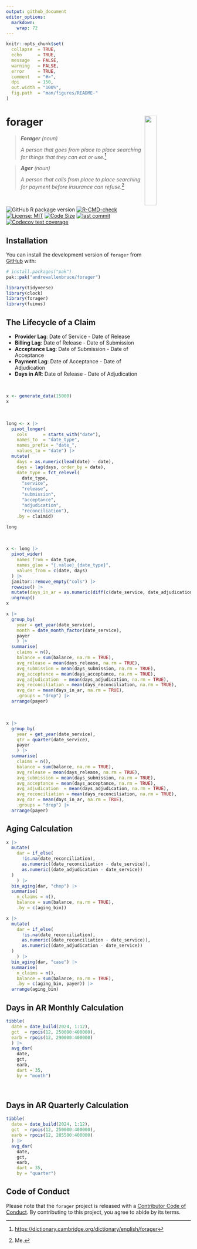 ```yaml
---
output: github_document
editor_options: 
  markdown: 
    wrap: 72
---
```


<!-- README.md is generated from README.Rmd. Please edit that file -->

```r
knitr::opts_chunk$set(
  collapse  = TRUE,
  echo      = TRUE, 
  message   = FALSE, 
  warning   = FALSE,
  error     = TRUE,
  comment   = "#>",
  dpi       = 150, 
  out.width = "100%",
  fig.path  = "man/figures/README-"
)
```

# forager <a href="#"><img src="man/figures/logo.svg" align="right" width="25%" min-width="120px"/></a>

> ***Forager** (noun)*
>
> *A person that goes from place to place searching for things that they
> can eat or use.*[^1]

> ***Ager** (noun)*
>
> *A person that calls from place to place searching for payment before
> insurance can refuse.*[^2]

<br>

<!-- badges: start -->

![GitHub R package version](https://img.shields.io/github/r-package/v/andrewallenbruce/forager?style=flat-square&logo=R&label=Package&color=%23192a38)
[![R-CMD-check](https://github.com/andrewallenbruce/forager/actions/workflows/R-CMD-check.yaml/badge.svg)](https://github.com/andrewallenbruce/forager/actions/workflows/R-CMD-check.yaml)
[![License: MIT](https://img.shields.io/badge/license-MIT-blue.svg)](https://choosealicense.com/licenses/mit/)
[![Code Size](https://img.shields.io/github/languages/code-size/andrewallenbruce/forager.svg)](https://github.com/andrewallenbruce/forager)
[![last commit](https://img.shields.io/github/last-commit/andrewallenbruce/forager.svg)](https://github.com/andrewallenbruce/forager/commits/master)
[![Codecov test coverage](https://codecov.io/gh/andrewallenbruce/forager/branch/master/graph/badge.svg)](https://app.codecov.io/gh/andrewallenbruce/forager?branch=master)

<!-- badges: end -->

## Installation

You can install the development version of `forager` from [GitHub](https://github.com/) with:

``` r
# install.packages("pak")
pak::pak("andrewallenbruce/forager")
```

```r
library(tidyverse)
library(clock)
library(forager)
library(fuimus)
```

## The Lifecycle of a Claim 

  * <b>Provider Lag</b>:    Date of Service - Date of Release
  * <b>Billing Lag</b>:     Date of Release - Date of Submission
  * <b>Acceptance Lag</b>:  Date of Submission - Date of Acceptance
  * <b>Payment Lag</b>:     Date of Acceptance - Date of Adjudication
  * <b>Days in AR</b>:      Date of Release - Date of Adjudication


<br>

```r
x <- generate_data(15000)
x
```

<br>

```r
long <- x |> 
  pivot_longer(
    cols      = starts_with("date"), 
    names_to  = "date_type", 
    names_prefix = "date_",
    values_to = "date") |> 
  mutate(
    days = as.numeric(lead(date) - date),
    days = lag(days, order_by = date),
    date_type = fct_relevel(
      date_type, 
      "service", 
      "release",
      "submission", 
      "acceptance", 
      "adjudication", 
      "reconciliation"), 
    .by = claimid)

long
```

<br>

```r
x <- long |> 
  pivot_wider(
    names_from = date_type,
    names_glue = "{.value}_{date_type}",
    values_from = c(date, days)
  ) |> 
  janitor::remove_empty("cols") |> 
  rowwise() |> 
  mutate(days_in_ar = as.numeric(diff(c(date_service, date_adjudication)))) |> 
  ungroup()
x
```


```r
x |> 
  group_by(
    year = get_year(date_service),
    month = date_month_factor(date_service),
    payer
    ) |>
  summarise(
    claims = n(), 
    balance = sum(balance, na.rm = TRUE),
    avg_release = mean(days_release, na.rm = TRUE), 
    avg_submission = mean(days_submission, na.rm = TRUE),
    avg_acceptance = mean(days_acceptance, na.rm = TRUE),
    avg_adjudication  = mean(days_adjudication, na.rm = TRUE),
    avg_reconciliation = mean(days_reconciliation, na.rm = TRUE),
    avg_dar = mean(days_in_ar, na.rm = TRUE),
    .groups = "drop") |> 
  arrange(payer)
```

<br>

```r
x |> 
  group_by(
    year = get_year(date_service),
    qtr = quarter(date_service),
    payer
    ) |>
  summarise(
    claims = n(), 
    balance = sum(balance, na.rm = TRUE),
    avg_release = mean(days_release, na.rm = TRUE), 
    avg_submission = mean(days_submission, na.rm = TRUE),
    avg_acceptance = mean(days_acceptance, na.rm = TRUE),
    avg_adjudication  = mean(days_adjudication, na.rm = TRUE),
    avg_reconciliation = mean(days_reconciliation, na.rm = TRUE),
    avg_dar = mean(days_in_ar, na.rm = TRUE),
    .groups = "drop") |> 
  arrange(payer)
```


## Aging Calculation

```r
x |> 
  mutate(
    dar = if_else(
      !is.na(date_reconciliation), 
      as.numeric((date_reconciliation - date_service)),
      as.numeric((date_adjudication - date_service))
  )
    ) |> 
  bin_aging(dar, "chop") |> 
  summarise(
    n_claims = n(),
    balance = sum(balance, na.rm = TRUE),
    .by = c(aging_bin))
```


```r
x |> 
  mutate(
    dar = if_else(
      !is.na(date_reconciliation), 
      as.numeric((date_reconciliation - date_service)),
      as.numeric((date_adjudication - date_service))
  )
    ) |> 
  bin_aging(dar, "case") |> 
  summarise(
    n_claims = n(),
    balance = sum(balance, na.rm = TRUE),
    .by = c(aging_bin, payer)) |> 
  arrange(aging_bin)
```

## Days in AR Monthly Calculation

```r
tibble(
  date = date_build(2024, 1:12),
  gct  = rpois(12, 250000:400000),
  earb = rpois(12, 290000:400000)
  ) |> 
  avg_dar(
    date, 
    gct, 
    earb, 
    dart = 35,
    by = "month")
```

<br>

## Days in AR Quarterly Calculation

```r
tibble(
  date = date_build(2024, 1:12),
  gct  = rpois(12, 250000:400000),
  earb = rpois(12, 285500:400000)
  ) |> 
  avg_dar(
    date, 
    gct, 
    earb, 
    dart = 35,
    by = "quarter")
```


## Code of Conduct

Please note that the `forager` project is released with a [Contributor
Code of
Conduct](https://andrewallenbruce.github.io/forager/CODE_OF_CONDUCT.html).
By contributing to this project, you agree to abide by its terms.

[^1]: <https://dictionary.cambridge.org/dictionary/english/forager>

[^2]: Me.

